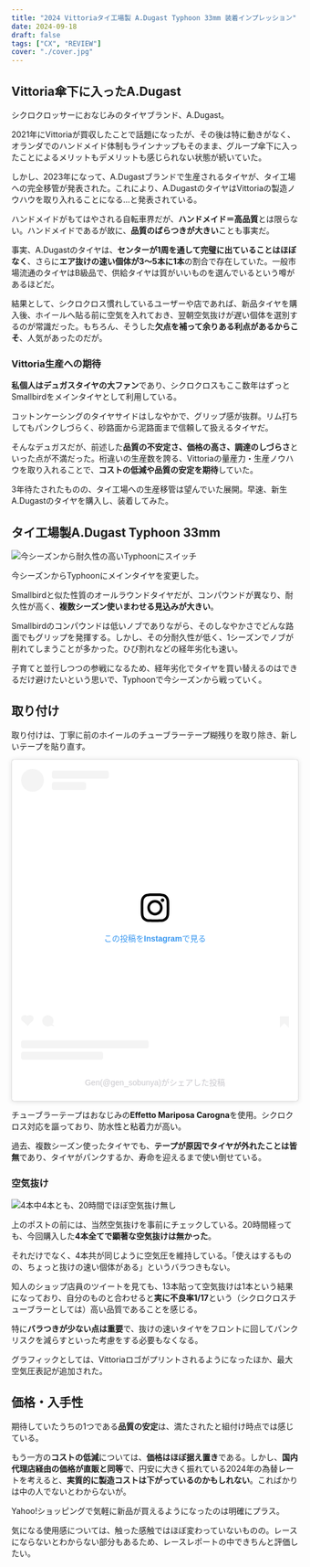 ```yaml
---
title: "2024 Vittoriaタイ工場製 A.Dugast Typhoon 33mm 装着インプレッション"
date: 2024-09-18
draft: false
tags: ["CX", "REVIEW"]
cover: "./cover.jpg"
---
```


## Vittoria傘下に入ったA.Dugast

シクロクロッサーにおなじみのタイヤブランド、A.Dugast。

2021年にVittoriaが買収したことで話題になったが、その後は特に動きがなく、オランダでのハンドメイド体制もラインナップもそのまま、グループ傘下に入ったことによるメリットもデメリットも感じられない状態が続いていた。

しかし、2023年になって、A.Dugastブランドで生産されるタイヤが、タイ工場への完全移管が発表された。これにより、A.DugastのタイヤはVittoriaの製造ノウハウを取り入れることになる…と発表されている。

<SimpleLinkCard url="https://int.vittoria.com/blogs/magazine/vittoria-group-a-dugast" title="Vittoria Group Transforms Legacy: A New Chapter for A Dugast" />

ハンドメイドがもてはやされる自転車界だが、**ハンドメイド＝高品質**とは限らない。ハンドメイドであるが故に、**品質のばらつきが大きい**ことも事実だ。

事実、A.Dugastのタイヤは、**センターが1周を通して完璧に出ていることはほぼなく**、さらに**エア抜けの速い個体が3～5本に1本**の割合で存在していた。一般市場流通のタイヤはB級品で、供給タイヤは質がいいものを選んでいるという噂があるほどだ。

結果として、シクロクロス慣れしているユーザーや店であれば、新品タイヤを購入後、ホイールへ貼る前に空気を入れておき、翌朝空気抜けが遅い個体を選別するのが常識だった。もちろん、そうした**欠点を補って余りある利点があるからこそ**、人気があったのだが。

### Vittoria生産への期待

**私個人はデュガスタイヤの大ファン**であり、シクロクロスもここ数年はずっとSmallbirdをメインタイヤとして利用している。

コットンケーシングのタイヤサイドはしなやかで、グリップ感が抜群。リム打ちしてもパンクしづらく、砂路面から泥路面まで信頼して扱えるタイヤだ。

そんなデュガスだが、前述した**品質の不安定さ、価格の高さ、調達のしづらさ**といった点が不満だった。桁違いの生産数を誇る、Vittoriaの量産力・生産ノウハウを取り入れることで、**コストの低減や品質の安定を期待**していた。

3年待たされたものの、タイ工場への生産移管は望んでいた展開。早速、新生A.Dugastのタイヤを購入し、装着してみた。

## タイ工場製A.Dugast Typhoon 33mm

![今シーズンから耐久性の高いTyphoonにスイッチ](./typhoon.jpg)

今シーズンからTyphoonにメインタイヤを変更した。

Smallbirdと似た性質のオールラウンドタイヤだが、コンパウンドが異なり、耐久性が高く、**複数シーズン使いまわせる見込みが大きい**。

Smallbirdのコンパウンドは低いノブでありながら、そのしなやかさでどんな路面でもグリップを発揮する。しかし、その分耐久性が低く、1シーズンでノブが削れてしまうことが多かった。ひび割れなどの経年劣化も速い。

子育てと並行しつつの参戦になるため、経年劣化でタイヤを買い替えるのはできるだけ避けたいという思いで、Typhoonで今シーズンから戦っていく。

## 取り付け

取り付けは、丁寧に前のホイールのチューブラーテープ糊残りを取り除き、新しいテープを貼り直す。

<blockquote class="instagram-media" data-instgrm-permalink="https://www.instagram.com/reel/C_1afpWvCsY/?utm_source=ig_embed&amp;utm_campaign=loading" data-instgrm-version="14" style=" background:#FFF; border:0; border-radius:3px; box-shadow:0 0 1px 0 rgba(0,0,0,0.5),0 1px 10px 0 rgba(0,0,0,0.15); margin: 1px; max-width:540px; min-width:326px; padding:0; width:99.375%; width:-webkit-calc(100% - 2px); width:calc(100% - 2px);"><div style="padding:16px;"> <a href="https://www.instagram.com/reel/C_1afpWvCsY/?utm_source=ig_embed&amp;utm_campaign=loading" style=" background:#FFFFFF; line-height:0; padding:0 0; text-align:center; text-decoration:none; width:100%;" target="_blank"> <div style=" display: flex; flex-direction: row; align-items: center;"> <div style="background-color: #F4F4F4; border-radius: 50%; flex-grow: 0; height: 40px; margin-right: 14px; width: 40px;"></div> <div style="display: flex; flex-direction: column; flex-grow: 1; justify-content: center;"> <div style=" background-color: #F4F4F4; border-radius: 4px; flex-grow: 0; height: 14px; margin-bottom: 6px; width: 100px;"></div> <div style=" background-color: #F4F4F4; border-radius: 4px; flex-grow: 0; height: 14px; width: 60px;"></div></div></div><div style="padding: 19% 0;"></div> <div style="display:block; height:50px; margin:0 auto 12px; width:50px;"><svg width="50px" height="50px" viewBox="0 0 60 60" version="1.1" xmlns="https://www.w3.org/2000/svg" xmlns:xlink="https://www.w3.org/1999/xlink"><g stroke="none" stroke-width="1" fill="none" fill-rule="evenodd"><g transform="translate(-511.000000, -20.000000)" fill="#000000"><g><path d="M556.869,30.41 C554.814,30.41 553.148,32.076 553.148,34.131 C553.148,36.186 554.814,37.852 556.869,37.852 C558.924,37.852 560.59,36.186 560.59,34.131 C560.59,32.076 558.924,30.41 556.869,30.41 M541,60.657 C535.114,60.657 530.342,55.887 530.342,50 C530.342,44.114 535.114,39.342 541,39.342 C546.887,39.342 551.658,44.114 551.658,50 C551.658,55.887 546.887,60.657 541,60.657 M541,33.886 C532.1,33.886 524.886,41.1 524.886,50 C524.886,58.899 532.1,66.113 541,66.113 C549.9,66.113 557.115,58.899 557.115,50 C557.115,41.1 549.9,33.886 541,33.886 M565.378,62.101 C565.244,65.022 564.756,66.606 564.346,67.663 C563.803,69.06 563.154,70.057 562.106,71.106 C561.058,72.155 560.06,72.803 558.662,73.347 C557.607,73.757 556.021,74.244 553.102,74.378 C549.944,74.521 548.997,74.552 541,74.552 C533.003,74.552 532.056,74.521 528.898,74.378 C525.979,74.244 524.393,73.757 523.338,73.347 C521.94,72.803 520.942,72.155 519.894,71.106 C518.846,70.057 518.197,69.06 517.654,67.663 C517.244,66.606 516.755,65.022 516.623,62.101 C516.479,58.943 516.448,57.996 516.448,50 C516.448,42.003 516.479,41.056 516.623,37.899 C516.755,34.978 517.244,33.391 517.654,32.338 C518.197,30.938 518.846,29.942 519.894,28.894 C520.942,27.846 521.94,27.196 523.338,26.654 C524.393,26.244 525.979,25.756 528.898,25.623 C532.057,25.479 533.004,25.448 541,25.448 C548.997,25.448 549.943,25.479 553.102,25.623 C556.021,25.756 557.607,26.244 558.662,26.654 C560.06,27.196 561.058,27.846 562.106,28.894 C563.154,29.942 563.803,30.938 564.346,32.338 C564.756,33.391 565.244,34.978 565.378,37.899 C565.522,41.056 565.552,42.003 565.552,50 C565.552,57.996 565.522,58.943 565.378,62.101 M570.82,37.631 C570.674,34.438 570.167,32.258 569.425,30.349 C568.659,28.377 567.633,26.702 565.965,25.035 C564.297,23.368 562.623,22.342 560.652,21.575 C558.743,20.834 556.562,20.326 553.369,20.18 C550.169,20.033 549.148,20 541,20 C532.853,20 531.831,20.033 528.631,20.18 C525.438,20.326 523.257,20.834 521.349,21.575 C519.376,22.342 517.703,23.368 516.035,25.035 C514.368,26.702 513.342,28.377 512.574,30.349 C511.834,32.258 511.326,34.438 511.181,37.631 C511.035,40.831 511,41.851 511,50 C511,58.147 511.035,59.17 511.181,62.369 C511.326,65.562 511.834,67.743 512.574,69.651 C513.342,71.625 514.368,73.296 516.035,74.965 C517.703,76.634 519.376,77.658 521.349,78.425 C523.257,79.167 525.438,79.673 528.631,79.82 C531.831,79.965 532.853,80.001 541,80.001 C549.148,80.001 550.169,79.965 553.369,79.82 C556.562,79.673 558.743,79.167 560.652,78.425 C562.623,77.658 564.297,76.634 565.965,74.965 C567.633,73.296 568.659,71.625 569.425,69.651 C570.167,67.743 570.674,65.562 570.82,62.369 C570.966,59.17 571,58.147 571,50 C571,41.851 570.966,40.831 570.82,37.631"></path></g></g></g></svg></div><div style="padding-top: 8px;"> <div style=" color:#3897f0; font-family:Arial,sans-serif; font-size:14px; font-style:normal; font-weight:550; line-height:18px;">この投稿をInstagramで見る</div></div><div style="padding: 12.5% 0;"></div> <div style="display: flex; flex-direction: row; margin-bottom: 14px; align-items: center;"><div> <div style="background-color: #F4F4F4; border-radius: 50%; height: 12.5px; width: 12.5px; transform: translateX(0px) translateY(7px);"></div> <div style="background-color: #F4F4F4; height: 12.5px; transform: rotate(-45deg) translateX(3px) translateY(1px); width: 12.5px; flex-grow: 0; margin-right: 14px; margin-left: 2px;"></div> <div style="background-color: #F4F4F4; border-radius: 50%; height: 12.5px; width: 12.5px; transform: translateX(9px) translateY(-18px);"></div></div><div style="margin-left: 8px;"> <div style=" background-color: #F4F4F4; border-radius: 50%; flex-grow: 0; height: 20px; width: 20px;"></div> <div style=" width: 0; height: 0; border-top: 2px solid transparent; border-left: 6px solid #f4f4f4; border-bottom: 2px solid transparent; transform: translateX(16px) translateY(-4px) rotate(30deg)"></div></div><div style="margin-left: auto;"> <div style=" width: 0px; border-top: 8px solid #F4F4F4; border-right: 8px solid transparent; transform: translateY(16px);"></div> <div style=" background-color: #F4F4F4; flex-grow: 0; height: 12px; width: 16px; transform: translateY(-4px);"></div> <div style=" width: 0; height: 0; border-top: 8px solid #F4F4F4; border-left: 8px solid transparent; transform: translateY(-4px) translateX(8px);"></div></div></div> <div style="display: flex; flex-direction: column; flex-grow: 1; justify-content: center; margin-bottom: 24px;"> <div style=" background-color: #F4F4F4; border-radius: 4px; flex-grow: 0; height: 14px; margin-bottom: 6px; width: 224px;"></div> <div style=" background-color: #F4F4F4; border-radius: 4px; flex-grow: 0; height: 14px; width: 144px;"></div></div></a><p style=" color:#c9c8cd; font-family:Arial,sans-serif; font-size:14px; line-height:17px; margin-bottom:0; margin-top:8px; overflow:hidden; padding:8px 0 7px; text-align:center; text-overflow:ellipsis; white-space:nowrap;"><a href="https://www.instagram.com/reel/C_1afpWvCsY/?utm_source=ig_embed&amp;utm_campaign=loading" style=" color:#c9c8cd; font-family:Arial,sans-serif; font-size:14px; font-style:normal; font-weight:normal; line-height:17px; text-decoration:none;" target="_blank">Gen(@gen_sobunya)がシェアした投稿</a></p></div></blockquote>
<script async src="//www.instagram.com/embed.js"></script>

チューブラーテープはおなじみの**Effetto Mariposa Carogna**を使用。シクロクロス対応を謳っており、防水性と粘着力が高い。

過去、複数シーズン使ったタイヤでも、**テープが原因でタイヤが外れたことは皆無**であり、タイヤがパンクするか、寿命を迎えるまで使い倒せている。

<Amzn asin="B00SYZFCGU" />

### 空気抜け

![4本中4本とも、20時間でほぼ空気抜け無し](./cover.jpg)

上のポストの前には、当然空気抜けを事前にチェックしている。20時間経っても、今回購入した**4本全てで顕著な空気抜けは無かった**。

それだけでなく、4本共が同じように空気圧を維持している。「使えはするものの、ちょっと抜けの速い個体がある」というバラつきもない。

知人のショップ店員のツイートを見ても、13本貼って空気抜けは1本という結果になっており、自分のものと合わせると**実に不良率1/17**という（シクロクロスチューブラーとしては）高い品質であることを感じる。

特に**バラつきが少ない点は重要**で、抜けの速いタイヤをフロントに回してパンクリスクを減らすといった考慮をする必要もなくなる。

グラフィックとしては、Vittoriaロゴがプリントされるようになったほか、最大空気圧表記が追加された。

## 価格・入手性

期待していたうちの1つである**品質の安定**は、満たされたと組付け時点では感じている。

もう一方の**コストの低減**については、**価格はほぼ据え置き**である。しかし、**国内代理店経由の価格が直販と同等**で、円安に大きく振れている2024年の為替レートを考えると、**実質的に製造コストは下がっているのかもしれない**。こればかりは中の人でないとわからないが。

<LinkCard url="https://store.shopping.yahoo.co.jp/crowngears/8022530034043.html" />

<LinkCard url="https://store.shopping.yahoo.co.jp/crowngears/8022530034012.html" />

Yahoo!ショッピングで気軽に新品が買えるようになったのは明確にプラス。

気になる使用感については、触った感触ではほぼ変わっていないものの。レースにならないとわからない部分もあるため、レースレポートの中できちんと評価したい。
